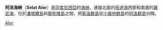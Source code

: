 {{Location map
 |Indonesia
 |label=阿洛海峽
 |lon_dir=E
 |lat_dir=S
 |lat_deg=8|lat_min=20
 |lon_deg=123|lon_min=48
 |position=right
 |width=250
 |float=right
 |mark=Cercle rouge 100%.svg
 |marksize=10
 |caption=阿洛海峽的位置
}}
'''阿洛海峽'''（'''Selat Alor'''）是[[印度尼西亞|印度尼西亞]]的[[海峽|海峽]]，連接北面的[[班達海|班達海]]西部和南面的[[薩武海|薩武海]]，位於[[潘塔爾島|潘塔爾島]]和[[龍布陵島|龍布陵島]]之間，把[[索洛群島|索洛群島]]從[[小巽他群島|小巽他群島]]的[[阿洛群島|阿洛群島]]分開。

{{coord|8|20|00|S|123|48|00|E|type:waterbody_region:ID_source:nlwiki|display=title}}

[[Category:印尼海峽|Alor]]

{{Indonesia-stub}}